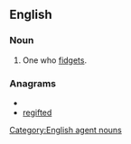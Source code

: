 ==English==

===Noun===
{{en-noun}}

# One who [[fidget]]s.

===Anagrams===
* {{alphagram|deefgirt}}
* [[regifted#English|regifted]]


[[Category:English agent nouns]]